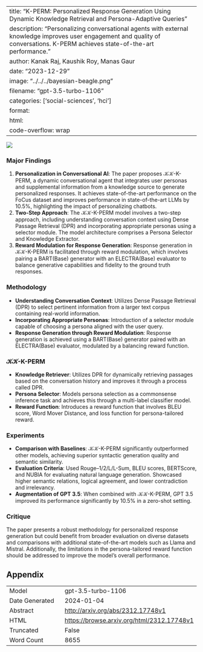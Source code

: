 
---
title: "K-PERM: Personalized Response Generation Using Dynamic Knowledge Retrieval and Persona-Adaptive Queries"
description: "Personalizing conversational agents with external knowledge improves user engagement and quality of conversations. K-PERM achieves state-of-the-art performance."
author: Kanak Raj, Kaushik Roy, Manas Gaur
date: "2023-12-29"
image: "../../../bayesian-beagle.png"
filename: "gpt-3.5-turbo-1106"
categories: ['social-sciences', 'hci']
format:
  html:
    code-overflow: wrap
---

![](None)

### Major Findings
1. **Personalization in Conversational AI**: The paper proposes 𝒦𝒦-K-PERM, a dynamic conversational agent that integrates user personas and supplemental information from a knowledge source to generate personalized responses. It achieves state-of-the-art performance on the FoCus dataset and improves performance in state-of-the-art LLMs by 10.5%, highlighting the impact of personalizing chatbots.
2. **Two-Step Approach**: The 𝒦𝒦-K-PERM model involves a two-step approach, including understanding conversation context using Dense Passage Retrieval (DPR) and incorporating appropriate personas using a selector module. The model architecture comprises a Persona Selector and Knowledge Extractor.
3. **Reward Modulation for Response Generation**: Response generation in 𝒦𝒦-K-PERM is facilitated through reward modulation, which involves pairing a BART(Base) generator with an ELECTRA(Base) evaluator to balance generative capabilities and fidelity to the ground truth responses.

### Methodology
- **Understanding Conversation Context**: Utilizes Dense Passage Retrieval (DPR) to select pertinent information from a larger text corpus containing real-world information.
- **Incorporating Appropriate Personas**: Introduction of a selector module capable of choosing a persona aligned with the user query.
- **Response Generation through Reward Modulation**: Response generation is achieved using a BART(Base) generator paired with an ELECTRA(Base) evaluator, modulated by a balancing reward function.

### 𝒦𝒦-K-PERM
- **Knowledge Retriever**: Utilizes DPR for dynamically retrieving passages based on the conversation history and improves it through a process called DPR.
- **Persona Selector**: Models persona selection as a commonsense inference task and achieves this through a multi-label classifier model.
- **Reward Function**: Introduces a reward function that involves BLEU score, Word Mover Distance, and loss function for persona-tailored reward.

### Experiments
- **Comparison with Baselines**: 𝒦𝒦-K-PERM significantly outperformed other models, achieving superior syntactic generation quality and semantic similarity.
- **Evaluation Criteria**: Used Rouge–1/2/L/L-Sum, BLEU scores, BERTScore, and NUBIA for evaluating natural language generation. Showcased higher semantic relations, logical agreement, and lower contradiction and irrelevancy.
- **Augmentation of GPT 3.5**: When combined with 𝒦𝒦-K-PERM, GPT 3.5 improved its performance significantly by 10.5% in a zero-shot setting.

### Critique
The paper presents a robust methodology for personalized response generation but could benefit from broader evaluation on diverse datasets and comparisons with additional state-of-the-art models such as Llama and Mistral. Additionally, the limitations in the persona-tailored reward function should be addressed to improve the model's overall performance.

## Appendix

|          |          |
|----------|----------|
| Model     | gpt-3.5-turbo-1106       |
| Date Generated     | 2024-01-04       |
| Abstract | [http://arxiv.org/abs/2312.17748v1](http://arxiv.org/abs/2312.17748v1)        |
| HTML     | [https://browse.arxiv.org/html/2312.17748v1](https://browse.arxiv.org/html/2312.17748v1)       |
| Truncated       | False       |
| Word Count       | 8655       |